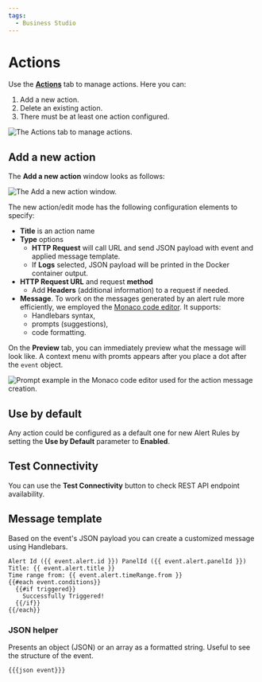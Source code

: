 ```yaml
---
tags:
  - Business Studio
---
```



# Actions

Use the [**Actions**](/big/studio/manage-business-engines/#actions) tab to manage actions. Here you can:

1. Add a new action.
2. Delete an existing action.
3. There must be at least one action configured.

<Image
  title="The Actions tab to manage actions."
  src="/img/blog/2024-12-31-big-2.2.0/tab-actions.png"
/>

## Add a new action

The **Add a new action** window looks as follows:

<Image
  title="The Add a new action window."
  src="/img/big/business-studio/new-action.png"
/>

The new action/edit mode has the following configuration elements to specify:

- **Title** is an action name
- **Type** options
  - **HTTP Request** will call URL and send JSON payload with event and applied message template.
  - If **Logs** selected, JSON payload will be printed in the Docker container output.
- **HTTP Request URL** and request **method**
  - Add **Headers** (additional information) to a request if needed.
- **Message**. To work on the messages generated by an alert rule more efficiently, we employed the [Monaco code editor](https://microsoft.github.io/monaco-editor/). It supports:
  - Handlebars syntax,
  - prompts (suggestions),
  - code formatting.

On the **Preview** tab, you can immediately preview what the message will look like.
A context menu with promts appears after you place a dot after the `event` object.

<Image
  title="Prompt example in the Monaco code editor used for the action message creation."
  src="/img/blog/2025-01-19-big-2.3.0/prompt.png"
/>

## Use by default

Any action could be configured as a default one for new Alert Rules by setting the **Use by Default** parameter to **Enabled**.

## Test Connectivity

You can use the **Test Connectivity** button to check REST API endpoint availability.

## Message template

Based on the event's JSON payload you can create a customized message using Handlebars.

```Handlebars
Alert Id ({{ event.alert.id }}) PanelId ({{ event.alert.panelId }})
Title: {{ event.alert.title }}
Time range from: {{ event.alert.timeRange.from }}
{{#each event.conditions}}
  {{#if triggered}}
    Successfully Triggered!
  {{/if}}
{{/each}}
```

### JSON helper

Presents an object (JSON) or an array as a formatted string. Useful to see the structure of the event.

```Handlebars
{{{json event}}}
```
